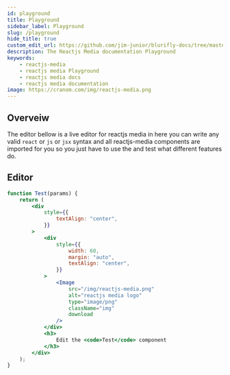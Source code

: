 ```yaml
---
id: playground
title: Playground
sidebar_label: Playground
slug: /playground
hide_title: true
custom_edit_url: https://github.com/jim-junior/blurifly-docs/tree/master/reactjs-media/playground.mdx
description: The Reactjs Media documentation Playground
keywords:
    - reactjs-media
    - reactjs media Playground
    - reactjs media docs
    - reactjs media documentation
image: https://cranom.com/img/reactjs-media.png
---
```


## Overveiw

The editor bellow is a live editor for reactjs media in here you can write any valid `react` or `js` or `jsx` syntax and all reactjs-media components are imported for you so you just have to use the and test what different features do.

## Editor

```jsx live
function Test(params) {
	return (
		<div
			style={{
				textAlign: "center",
			}}
		>
			<div
				style={{
					width: 60,
					margin: "auto",
					textAlign: "center",
				}}
			>
				<Image
					src="/img/reactjs-media.png"
					alt="reactjs media logo"
					type="image/png"
					className="img"
					download
				/>
			</div>
			<h3>
				Edit the <code>Test</code> component
			</h3>
		</div>
	);
}
```
